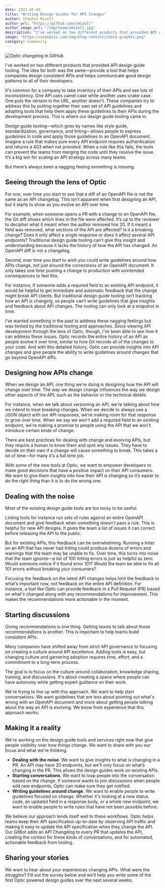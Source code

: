 ```yaml
---
date: 2021-05-05
title: "Writing Design Guides for API Changes"
author: Stephen Mizell
author_url: "https://github.com/smizell"
author_image_url: "/img/team/smizell.jpg"
description: "I've worked on two different products that provided API design guide tooling. The idea for both was the same—provide a tool that helps companies design consistent APIs and helps communicate good design patterns to all of their developers"
image: "https://useoptic.com/img/blog-content/check-graphic.png"
category: Community
---
```


![Optic changelog in GitHub](/img/blog-content/check-graphic.png)

I've worked on two different products that provided API design guide tooling. The idea for both was the same—provide a tool that helps companies design consistent APIs and helps communicate good design patterns to all of their developers.

It's common for a company to take inventory of their APIs and see lots of inconsistency. One API uses camel case while another uses snake case. One puts the version in the URL, another doesn't. These companies try to address this by putting together their own set of API guidelines and adopting tools that help them apply these guidelines to their APIs during the development process. This is where our design guide tooling came in.

Design guide tooling—which goes by names like style guide, standardization, governance, and linting—allows people to express guidelines in code and apply those guidelines to an OpenAPI document. Imagine a rule that makes sure every API endpoint requires authentication and returns a 403 when not provided. When a rule like this fails, the tools can prevent the teams from merging the code until they resolve the issue. It’s a big win for scaling an API strategy across many teams.

But there's always been a nagging feeling something is missing.

<!--truncate-->

## Seeing through the lens of Optic

For one, over time you start to see that a diff of an OpenAPI file is not the same as an API changelog. This isn’t apparent when first designing an API, but it starts to show as you evolve an API over time.

For example, when someone opens a PR with a change to an OpenAPI file, the Git diff shows which lines in the file were affected. It’s up to the reviewer to decipher what it meant when the author removed line 20. If it meant a field was removed, what sections of the API are affected? Is it a breaking change? Does it only affect a single response or does it affect several API endpoints? Traditional design guide tooling can’t give this insight and understanding because it lacks the history of how the API has changed. An OpenAPI diff is not a changelog.

Second, over time you start to wish you could write guidelines around how APIs change, not just around the correctness of an OpenAPI document. It only takes one time pushing a change to production with unintended consequences to feel this.

For instance, if someone adds a required field to an existing API endpoint, it would be helpful to get immediate and automatic feedback that the change might break API clients. But traditional design guide tooling isn’t tracking how an API is changing, so people can’t write guidelines that give insights and feedback about API changes. The tooling can only look at a snapshot in time.

I’ve wanted something in the past to address these nagging feelings but was limited by the traditional tooling and approaches. Since viewing API development through the lens of Optic, though, I’ve been able to see how it can address these issues. Optic records the entire history of an API as people evolve it over time, similar to how Git records all of the changes to your code. And with this detailed history, Optic can provide insights into API changes and give people the ability to write guidelines around changes that go beyond OpenAPI diffs.

## Designing how APIs change

When we design an API, one thing we’re doing is designing how the API will change over time. The way we design change influences the way we design other aspects of the API, such as the behavior or the technical details.

For instance, when we talk about versioning an API, we're talking about how we intend to treat breaking changes. When we decide to always use a JSON object with our API responses, we're making room for that response to grow over time. When we say we won't add a required field to an existing endpoint, we're making a promise to people using the API that we won't introduce certain kinds of change.

There are best practices for dealing with change and evolving APIs, but they require a human to know them and spot any issues. They have to decide on their own if a change will cause something to break. This takes a lot of time—for many it's a full time job.

With some of the new tools at Optic, we want to empower developers to make good decisions that have a positive impact on their API consumers. We want to give them insights into how their API is changing so it’s easier to do the right thing than it is to do the wrong one.

## Dealing with the noise

Most of the existing design guide tools are too noisy to be useful.

Linting tools for instance run sets of rules against an entire OpenAPI document and give feedback when something doesn't pass a rule. This is helpful for new API designs. It gives the team a list of issues it can correct before releasing the API to the public.

But for existing APIs, this feedback can be overwhelming. Running a linter on an API that has never had linting could produce dozens of errors and warnings that the team may be unable to fix. Over time, this turns into noise that the team ignores—a list of 100 linting errors is just as helpful as zero. Would someone notice if it found error 101? Would the team be able to fix all 101 errors without breaking your consumers?

Focusing the feedback on the latest API changes helps limit the feedback to what’s important now, not feedback on the entire API definition. For instance, a tool like Optic can provide feedback in a Pull Request (PR) based on what's changed along with any recommendations for improvement. This makes the recommendations more actionable in the moment.

## Starting discussions

Giving recommendations is one thing. Getting teams to talk about those recommendations is another. This is important to help teams build consistent APIs.

Many companies have shifted away from strict API governance to focusing on creating a culture around API excellence. Adding tools is easy, but changing culture and garnering adoption requires time, effort, and a commitment to a long-term process.

The goal is to focus on the culture around collaboration, knowledge sharing, training, and discussions. It's about creating a space where people can have autonomy while getting expert guidance on their work.

We're trying to line up with this approach. We want to help start conversations. We want guidelines that are less about pointing out what's wrong with an OpenAPI document and more about getting people talking about the way an API is evolving. We know from experience that this approach works.

## Making it a reality

We're working on the design guide tools and services right now that give people visibility over how things change. We want to share with you our focus and what we're thinking.

* **Dealing with the noise**. We want to give insights to what is changing in a PR. An API may have 20 endpoints, but we'll only focus on what’s changing in the PR. This allows the design guides work on existing APIs.
* **Starting conversations**. We want to loop people into the conversation based on the change. If someone wants to join discussions when people add new endpoints, Optic can make sure they get notified.
* **Writing guidelines around change**. We want to enable people to write guidelines focused on change. Whether it's looking at a new status code, an updated field in a response body, or a whole new endpoint, we want to enable people to write rules that have not been possible before.

We believe our approach lends itself well to these workflows. Optic helps teams keep their API specification up-to-date by observing API traffic and making it easy to update the API specification when they change the API. Our GitBot adds an API Changelog to every PR that updates the API, creating the context for these kinds of conversations, and for automated, actionable feedback from tooling.

## Sharing your stories

We want to hear about your experiences changing APIs. What were the struggles? Fill out the survey below and we’ll help you write some of the first Optic powered design guides over the next several weeks.


<Typeform formId="qTxsT9Dq" />
